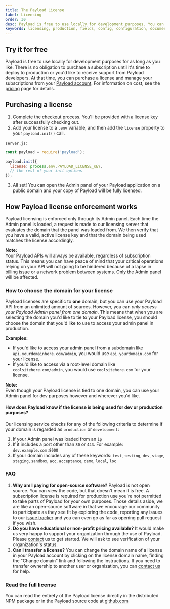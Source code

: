 ```yaml
---
title: The Payload License
label: Licensing
order: 30
desc: Payload is free to use locally for development purposes. You can purchase a license when you are ready to deploy, or to receive support from Payload developers.
keywords: licensing, production, fields, config, configuration, documentation, Content Management System, cms, headless, javascript, node, react, express
---
```


## Try it for free

Payload is free to use locally for development purposes for as long as you like. There is no obligation to purchase a subscription until it's time to deploy to production or you'd like to receive support from Payload developers. At that time, you can purchase a license and manage your subscriptions from your [Payload account](/account). For information on cost, see the [pricing](/pricing) page for details.

## Purchasing a license

1. Complete the [checkout](/checkout) process. You'll be provided with a license key after successfully checking out.
1. Add your license to a `.env` variable, and then add the `license` property to your `payload.init()` call.

`server.js`:
```js
const payload = require('payload');

payload.init({
  license: process.env.PAYLOAD_LICENSE_KEY,
  // the rest of your init options
});
```

3. All set! You can open the Admin panel of your Payload application on a public domain and your copy of Payload will be fully licensed.

## How Payload license enforcement works

Payload licensing is enforced only through its Admin panel. Each time the Admin panel is loaded, a request is made to our licensing server that evaluates the domain that the panel was loaded from. We then verify that you have a valid, active license key and that the domain being used matches the license accordingly.

<Banner type="success">
  <strong>Note:</strong><br/>
  Your Payload APIs will always be available, regardless of subscription status. This means you can have peace of mind that your critical operations relying on your API will not going to be hindered because of a lapse in billing issue or a network problem between systems. Only the Admin panel will be affected.
</Banner>

### How to choose the domain for your license

Payload licenses are specific to **one** domain, but you can use your Payload API from an unlimited amount of sources. However, you can *only access your Payload Admin panel from one domain*. This means that when you are selecting the domain you'd like to tie to your Payload license, you should choose the domain that you'd like to use to access your admin panel in production.

**Examples:**

- If you'd like to access your admin panel from a subdomain like `api.yourdomainhere.com/admin`, you would use `api.yourdomain.com` for your license.
- If you'd like to access via a root-level domain like `coolsitehere.com/admin`, you would use `coolsitehere.com` for your license.

<Banner type="success">
  <strong>Note:</strong><br/>
  Even though your Payload license is tied to one domain, you can use your Admin panel for dev purposes however and wherever you'd like.
</Banner>

#### How does Payload know if the license is being used for dev or production purposes?

Our licensing service checks for any of the following criteria to determine if your domain is regarded as `production` or `development`:

1. If your Admin panel was loaded from an `ip`
1. If it includes a port other than `80` or `443`. For example: `dev.example.com:8000`
1. If your domain includes any of these keywords: `test`, `testing`, `dev`, `stage`, `staging`, `sandbox`, `acc`, `acceptance`, `demo`, `local`, `loc`

### FAQ

1. **Why am I paying for open-source software?** Payload is not open source. You can view the code, but that doesn't mean it is free. A subscription license is required for production use you're not permitted to take parts of Payload for your own purposes. Those details aside, we are like an open-source software in that we encourage our community to participate as they see fit by exploring the code, reporting any issues to our [issue tracker](https://github.com/payloadcms/payload/issues) and you can even go as far as opening pull request if you wish.
1. **Do you have educational or non-profit pricing available?** It would make us very happy to support your organization through the use of Payload. Please [contact](/contact) us to get started. We will ask to see verification of your organization's status.
1. **Can I transfer a license?** You can change the domain name of a license in your Payload account by clicking on the license domain name, finding the "Change domain" link and following the instructions. If you need to transfer ownership to another user or organization, you can [contact us](mailto:info@payloadcms.com) for help.

### Read the full license
You can read the entirety of the Payload license directly in the distributed NPM package or in the Payload source code at [github.com](https://github.com/payloadcms/payload/blob/master/license.md)
